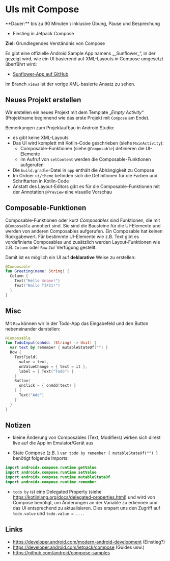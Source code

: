 
# UIs mit Compose

<Callout>
  **Dauer:** bis zu 90 Minuten \
  inklusive Übung, Pause und Besprechung

  - Einstieg in Jetpack Compose

  **Ziel:** Grundlegendes Verständnis von Compose
</Callout>

<Callout type="info">
Es gibt eine offizielle Android Sample App namens
„_Sunflower_“, in der gezeigt wird, wie ein UI
basierend auf XML-Layouts in Compose umgesetzt 
überführt wird:

- [Sunflower-App auf GitHub](https://github.com/android/sunflower)

Im Branch `views` ist der vorige XML-basierte 
Ansatz zu sehen.
</Callout>

## Neues Projekt erstellen

Wir erstellen ein neues Projekt mit dem Template „_Empty Activity_“ (Projektname beginnend
wie das erste Projekt mit `Compose` am Ende).

Bemerkungen zum Projektaufbau in Android Studio:

- es gibt keine XML-Layouts
- Das UI wird komplett mit Kotlin-Code geschrieben (siehe `MainActivity`): 
    - Composable-Funktionen (siehe `@Composable`) definieren die UI-Elemente
    - Im Aufruf von `setContent` werden die Composable-Funktionen aufgerufen
- Die `build.gradle`-Datei in `app` enthält die Abhängigkeit zu Compose 
- Im Ordner `ui/theme` befinden sich die Definitionen für die Farben und Schriftarten in Kotlin-Code
- Anstatt des Layout-Editors gibt es für die Composable-Funktionen mit der Annotation `@Preview` eine visuelle Vorschau

## Composable-Funktionen

Composable-Funktionen oder kurz _Composables_ sind Funktionen, die mit `@Composable` 
annotiert sind. Sie sind die Bausteine für die UI-Elemente und werden von anderen 
Composables aufgerufen. Ein Composable hat keinen Rückgabewert. Für bestimmte 
UI-Elemente wie z.B. Text gibt es vordefinierte Composables und zusätzlich werden
Layout-Funktionen wie z.B. `Column` oder `Row` zur Verfügung gestellt.

Damit ist es möglich ein UI auf **deklarative** Weise zu erstellen:

```kotlin
@Composable
fun Greeting(name: String) {
  Column {
    Text("Hello $name!")
    Text("Hallo TIF21!")
  }
}
```


## Misc

Mit `Row` können wir in der Todo-App das Eingabefeld und den Button nebeneinander
darstellen:

```kotlin
@Composable
fun TodoInput(onAdd: (String) -> Unit) {
  var text by remember { mutableStateOf("") }
  Row {
    TextField(
      value = text,
      onValueChange = { text = it },
      label = { Text("Todo") }
    )
    Button(
      onClick = { onAdd(text) }
    ) {
      Text("Add")
    }
  }
}
```

## Notizen

- kleine Änderung von Composables (Text, Modifiers) wirken sich direkt live auf die App im Emulator/Gerät aus

- State Compose (z.B. ) `var todo by remember { mutableStateOf("") }` benötigt folgende Imports:

```kotlin
import androidx.compose.runtime.getValue
import androidx.compose.runtime.setValue
import androidx.compose.runtime.mutableStateOf
import androidx.compose.runtime.remember
```

- `todo by` ist eine Delegated Property (siehe https://kotlinlang.org/docs/delegated-properties.html) und wird von Compose benötigt, um Änderungen an der Variable zu erkennen und das UI entsprechend zu aktualisieren. Dies erspart uns den Zugriff auf `todo.value` und `todo.value = ...`.

## Links

- https://developer.android.com/modern-android-development (Einstieg?)
- https://developer.android.com/jetpack/compose (Guides usw.)
- https://github.com/android/compose-samples